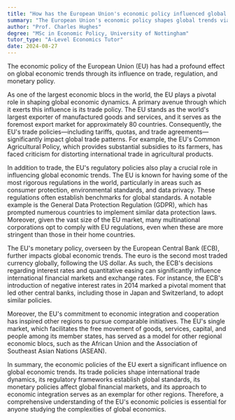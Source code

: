 ```yaml
---
title: "How has the European Union's economic policy influenced global economic trends?"
summary: "The European Union's economic policy shapes global trends via trade, regulation, and monetary policy, impacting international markets and economic practices worldwide."
author: "Prof. Charles Hughes"
degree: "MSc in Economic Policy, University of Nottingham"
tutor_type: "A-Level Economics Tutor"
date: 2024-08-27
---
```


The economic policy of the European Union (EU) has had a profound effect on global economic trends through its influence on trade, regulation, and monetary policy.

As one of the largest economic blocs in the world, the EU plays a pivotal role in shaping global economic dynamics. A primary avenue through which it exerts this influence is its trade policy. The EU stands as the world's largest exporter of manufactured goods and services, and it serves as the foremost export market for approximately $80$ countries. Consequently, the EU's trade policies—including tariffs, quotas, and trade agreements—significantly impact global trade patterns. For example, the EU's Common Agricultural Policy, which provides substantial subsidies to its farmers, has faced criticism for distorting international trade in agricultural products.

In addition to trade, the EU's regulatory policies also play a crucial role in influencing global economic trends. The EU is known for having some of the most rigorous regulations in the world, particularly in areas such as consumer protection, environmental standards, and data privacy. These regulations often establish benchmarks for global standards. A notable example is the General Data Protection Regulation (GDPR), which has prompted numerous countries to implement similar data protection laws. Moreover, given the vast size of the EU market, many multinational corporations opt to comply with EU regulations, even when these are more stringent than those in their home countries.

The EU's monetary policy, overseen by the European Central Bank (ECB), further impacts global economic trends. The euro is the second most traded currency globally, following the US dollar. As such, the ECB's decisions regarding interest rates and quantitative easing can significantly influence international financial markets and exchange rates. For instance, the ECB's introduction of negative interest rates in $2014$ marked a pivotal moment that led other central banks, including those in Japan and Switzerland, to adopt similar policies.

Moreover, the EU's commitment to economic integration and cooperation has inspired other regions to pursue comparable initiatives. The EU's single market, which facilitates the free movement of goods, services, capital, and people among its member states, has served as a model for other regional economic blocs, such as the African Union and the Association of Southeast Asian Nations (ASEAN).

In summary, the economic policies of the EU exert a significant influence on global economic trends. Its trade policies shape international trade dynamics, its regulatory frameworks establish global standards, its monetary policies affect global financial markets, and its approach to economic integration serves as an exemplar for other regions. Therefore, a comprehensive understanding of the EU's economic policies is essential for anyone studying the complexities of global economics.
    